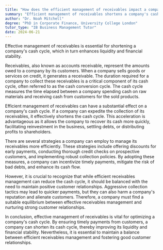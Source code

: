 ```yaml
---
title: "How does the efficient management of receivables impact a company's cash cycle?"
summary: "Efficient management of receivables shortens a company's cash cycle, improving liquidity and financial stability."
author: "Dr. Noah Mitchell"
degree: "PhD in Corporate Finance, University College London"
tutor_type: "IB Business Management Tutor"
date: 2024-06-21
---
```


Effective management of receivables is essential for shortening a company's cash cycle, which in turn enhances liquidity and financial stability.

Receivables, also known as accounts receivable, represent the amounts owed to a company by its customers. When a company sells goods or services on credit, it generates a receivable. The duration required for a company to collect these receivables is a critical component of its cash cycle, often referred to as the cash conversion cycle. The cash cycle measures the time elapsed between a company spending cash on raw materials and receiving cash from customers for the sold products.

Efficient management of receivables can have a substantial effect on a company's cash cycle. If a company can expedite the collection of its receivables, it effectively shortens the cash cycle. This acceleration is advantageous as it allows the company to recover its cash more quickly, facilitating reinvestment in the business, settling debts, or distributing profits to shareholders.

There are several strategies a company can employ to manage its receivables more efficiently. These strategies include offering discounts for early payments, conducting thorough credit checks on prospective customers, and implementing robust collection policies. By adopting these measures, a company can incentivize timely payments, mitigate the risk of bad debts, and enhance its cash flow.

However, it is crucial to recognize that while efficient receivables management can reduce the cash cycle, it should be balanced with the need to maintain positive customer relationships. Aggressive collection tactics may lead to quicker payments, but they can also harm a company's reputation and alienate customers. Therefore, a company must find a suitable equilibrium between effective receivables management and nurturing strong customer relationships.

In conclusion, effective management of receivables is vital for optimizing a company's cash cycle. By ensuring timely payments from customers, a company can shorten its cash cycle, thereby improving its liquidity and financial stability. Nevertheless, it is essential to maintain a balance between efficient receivables management and fostering good customer relationships.
    